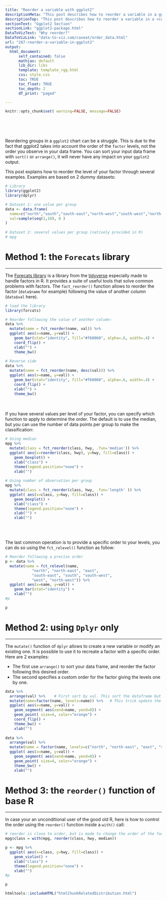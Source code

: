 ```yaml
---
title: "Reorder a variable with ggplot2"
descriptionMeta: "This post describes how to reorder a variable in a ggplot2 chart. Several methods are suggested, always providing examples with reproducible code chunks."
descriptionTop: "This post describes how to reorder a variable in a <code>ggplot2</code> chart. Several methods are suggested, always providing examples with reproducible code chunks."
sectionText: "Ggplot2 Section"
sectionLink: "ggplot2-package.html"
DataToVizText: "Why reorder?"
DataToVizLink: "data-to-viz.com/caveat/order_data.html"
url: "267-reorder-a-variable-in-ggplot2"
output:
  html_document:
      self_contained: false    
      mathjax: default
      lib_dir: libs
      template: template_rgg.html
      css: style.css
      toc: TRUE
      toc_float: TRUE
      toc_depth: 2
      df_print: "paged"

---
```



```r
knitr::opts_chunk$set( warning=FALSE, message=FALSE)
```


<div class="container" style="padding-top: 50px">


Reordering groups in a `ggplot2` chart can be a struggle. This is due to the fact that ggplot2 takes into account the order of the `factor` levels, not the order you observe in your data frame. You can sort your input data frame with `sort()` or `arrange()`, it will never have any impact on your `ggplot2` output.  

This post explains how to reorder the level of your factor through several examples. Examples are based on 2 dummy datasets:
```r
# Library
library(ggplot2)
library(dplyr)

# Dataset 1: one value per group
data <- data.frame(
  name=c("north","south","south-east","north-west","south-west","north-east","west","east"),
  val=sample(seq(1,10), 8 )
)
 
# Dataset 2: several values per group (natively provided in R)
# mpg
```



# Method 1: the `Forecats` library {#forecats}
***
The [Forecats library](https://github.com/tidyverse/forcats) is a library from the [tidyverse](https://www.tidyverse.org/) especially made to handle factors in R. It provides a suite of useful tools that solve common problems with factors. The `fact_reorder()` function allows to reorder the factor (`data$name` for example) following the value of another column (`data$val` here).

```r
# load the library
library(forcats)

# Reorder following the value of another column:
data %>%
  mutate(name = fct_reorder(name, val)) %>%
  ggplot( aes(x=name, y=val)) +
    geom_bar(stat="identity", fill="#f68060", alpha=.6, width=.4) +
    coord_flip() +
    xlab("") +
    theme_bw()
 
# Reverse side
data %>%
  mutate(name = fct_reorder(name, desc(val))) %>%
  ggplot( aes(x=name, y=val)) +
    geom_bar(stat="identity", fill="#f68060", alpha=.6, width=.4) +
    coord_flip() +
    xlab("") +
    theme_bw()
```

<br><br>
If you have several values per level of your factor, you can specify which function to apply to determine the order. The default is to use the median, but you can use the number of data points per group to make the classification:

```r
# Using median
mpg %>%
  mutate(class = fct_reorder(class, hwy, .fun='median')) %>%
  ggplot( aes(x=reorder(class, hwy), y=hwy, fill=class)) + 
    geom_boxplot() +
    xlab("class") +
    theme(legend.position="none") +
    xlab("")
 
# Using number of observation per group
mpg %>%
  mutate(class = fct_reorder(class, hwy, .fun='length' )) %>%
  ggplot( aes(x=class, y=hwy, fill=class)) + 
    geom_boxplot() +
    xlab("class") +
    theme(legend.position="none") +
    xlab("") +
    xlab("")
```


<br><br>

<div class = "row">
  
<div class = "col-md-6  col-sm-12 align-self-center">
The last common operation is to provide a specific order to your levels, you can do so using the `fct_relevel()` function as follow:

```r
# Reorder following a precise order
p <- data %>%
  mutate(name = fct_relevel(name, 
            "north", "north-east", "east", 
            "south-east", "south", "south-west", 
            "west", "north-west")) %>%
  ggplot( aes(x=name, y=val)) +
    geom_bar(stat="identity") +
    xlab("")
#p
```

</div>
  
<div class = "col-md-6  col-sm-12">
```r
p
```
</div>
</div>





# Method 2: using `Dplyr` only {#dplyr}
***

The `mutate()` function of `dplyr` allows to create a new variable or modify an existing one. It is possible to use it to recreate a factor with a specific order. Here are 2 examples:  

- The first use `arrange()` to sort your data frame, and reorder the factor following this desired order.  
- The second specifies a custom order for the factor giving the levels one by one.

```r
data %>%
  arrange(val) %>%    # First sort by val. This sort the dataframe but NOT the factor levels
  mutate(name=factor(name, levels=name)) %>%   # This trick update the factor levels
  ggplot( aes(x=name, y=val)) +
    geom_segment( aes(xend=name, yend=0)) +
    geom_point( size=4, color="orange") +
    coord_flip() +
    theme_bw() +
    xlab("")
 
data %>%
  arrange(val) %>%
  mutate(name = factor(name, levels=c("north", "north-east", "east", "south-east", "south", "south-west", "west", "north-west"))) %>%
  ggplot( aes(x=name, y=val)) +
    geom_segment( aes(xend=name, yend=0)) +
    geom_point( size=4, color="orange") +
    theme_bw() +
    xlab("")
```






# Method 3: the `reorder()` function of base R {#reorder}
***
<div class = "row">
  
<div class = "col-md-6  col-sm-12 align-self-center">
In case your an unconditional user of the good old R, here is how to control the order using the `reorder()` function inside a `with()` call:

```r
# reorder is close to order, but is made to change the order of the factor levels.
mpg$class = with(mpg, reorder(class, hwy, median))

p <- mpg %>%
  ggplot( aes(x=class, y=hwy, fill=class)) + 
    geom_violin() +
    xlab("class") +
    theme(legend.position="none") +
    xlab("")
#p
```

</div>
  
<div class = "col-md-6  col-sm-12">
```r
p
```
</div>
</div>





<!-- Close container -->
</div>




```r
htmltools::includeHTML("htmlChunkRelatedDistribution.html")
```
